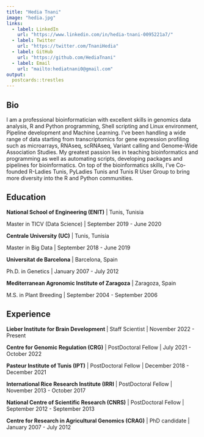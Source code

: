 ```yaml
---
title: "Hedia Tnani"
image: "hedia.jpg"
links:
  - label: LinkedIn
    url: "https://www.linkedin.com/in/hedia-tnani-0095221a7/"
  - label: Twitter
    url: "https://twitter.com/TnaniHedia"
  - label: GitHub
    url: "https://github.com/HediaTnani"
  - label: Email
    url: "mailto:hediatnani0@gmail.com"
output:
  postcards::trestles
---
```

 
## Bio

I am a professional bioinformatician with excellent skills in genomics data analysis, R and Python programming, Shell scripting and Linux environment, Pipeline development and Machine Learning. I've been handling a wide range of data starting from transcriptomics for gene expression profiling such as microarrays, RNAseq, scRNAseq, Variant calling and Genome-Wide Association Studies. My greatest passion lies in teaching bioinformatics and programming as well as automating scripts, developing packages and pipelines for bioinformatics. On top of the bioinformatics skills, I've Co-founded R-Ladies Tunis, PyLadies Tunis and Tunis R User Group to bring more diversity into the R and Python communities.

## Education

**National School of Engineering (ENIT)** | Tunis, Tunisia

Master in TICV (Data Science) | September 2019 - June 2020

**Centrale University (UC)** | Tunis, Tunisia

Master in Big Data | September 2018 - June 2019

**Universitat de Barcelona** | Barcelona, Spain

Ph.D. in Genetics | January 2007 - July 2012

**Mediterranean Agronomic Institute of Zaragoza** | Zaragoza, Spain

M.S. in Plant Breeding | September 2004 - September 2006

## Experience

**Lieber Institute for Brain Development ** | Staff Scientist | November 2022 - Present

**Centre for Genomic Regulation (CRG)** | PostDoctoral Fellow | July 2021 - October 2022

**Pasteur Institute of Tunis (IPT)** | PostDoctoral Fellow | December 2018 - December 2021

**International Rice Research Institute (IRRI** | PostDoctoral Fellow | November 2013 - October 2017

**National Centre of Scientific Research (CNRS)** | PostDoctoral Fellow | September 2012 - September 2013

**Centre for Research in Agricultural Genomics (CRAG)** | PhD candidate | January 2007 - July 2012
